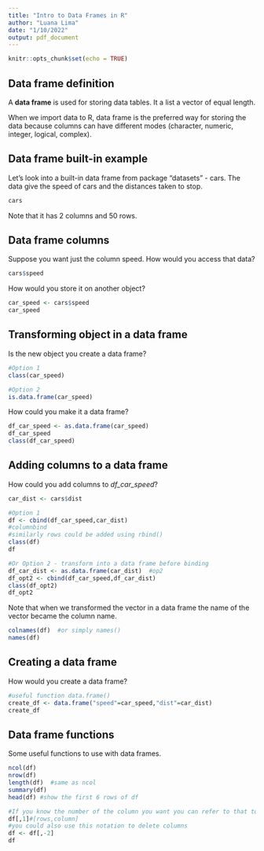 ```yaml
---
title: "Intro to Data Frames in R"
author: "Luana Lima"
date: "1/10/2022"
output: pdf_document
---
```


```r
knitr::opts_chunk$set(echo = TRUE)
```

## Data frame definition

A **data frame** is used for storing data tables. It a list a vector of equal length. 

When we import data to R, data frame is the preferred way for storing the data because columns can have different modes (character, numeric, integer, logical, complex).


## Data frame built-in example

Let's look into a built-in data frame from package "datasets" - cars. The data give the speed of cars and the distances taken to stop.

```r
cars
```

Note that it has 2 columns and 50 rows.

## Data frame columns

Suppose you want just the column speed. How would you access that data? 

```r
cars$speed
```

How would you store it on another object?

```r
car_speed <- cars$speed
car_speed
```


## Transforming object in a data frame

Is the new object you create a data frame?
```r
#Option 1
class(car_speed)

#Option 2
is.data.frame(car_speed)
```

How could you make it a data frame?

```r
df_car_speed <- as.data.frame(car_speed)
df_car_speed
class(df_car_speed)
```

## Adding columns to a data frame

How could you add columns to *df_car_speed*?

```r
car_dist <- cars$dist

#Option 1
df <- cbind(df_car_speed,car_dist)  
#columnbind
#similarly rows could be added using rbind()
class(df)
df

#Or Option 2 - transform into a data frame before binding
df_car_dist <- as.data.frame(car_dist)  #op2
df_opt2 <- cbind(df_car_speed,df_car_dist)
class(df_opt2)
df_opt2

```

Note that when we transformed the vector in a data frame the name of the vector became the column name.

```r
colnames(df)  #or simply names()
names(df)
```

## Creating a data frame

How would you create a data frame?

```r
#useful function data.frame()
create_df <- data.frame("speed"=car_speed,"dist"=car_dist)
create_df
```


## Data frame functions

Some useful functions to use with data frames.

```r
ncol(df)  
nrow(df)  
length(df)  #same as ncol
summary(df)
head(df) #show the first 6 rows of df

#If you know the number of the column you want you can refer to that to access column
df[,1]#[rows,column]
#you could also use this notation to delete columns
df <- df[,-2]
df
```